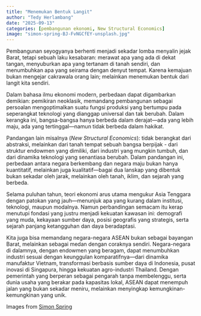 ```yaml
---
title: "Menemukan Bentuk Langit"
author: "Tedy Herlambang"
date: "2025-09-13"
categories: [pembangunan ekonomi, New Structural Economics]
image: "simon-spring-BJ-FvNGCfEY-unsplash.jpg"
---
```


Pembangunan seyogyanya berhenti menjadi sekadar lomba menyalin jejak Barat, tetapi sebuah laku kesabaran: merawat apa yang ada di dekat tangan, menyuburkan apa yang tertanam di tanah sendiri, dan menumbuhkan apa yang seirama dengan denyut tempat. Karena kemajuan bukan mengejar cakrawala orang lain; melainkan menemukan bentuk dari langit kita sendiri.

Dalam bahasa ilmu ekonomi modern, perbedaan dapat digambarkan demikian: pemikiran neoklasik, memandang pembangunan sebagai persoalan mengoptimalkan suatu fungsi produksi yang bertumpu pada seperangkat teknologi yang dianggap universal dan tak berubah. Dalam kerangka ini, bangsa-bangsa hanya berbeda dalam derajat—ada yang lebih maju, ada yang tertinggal—namun tidak berbeda dalam hakikat.

Pandangan lain misalnya (*New Structural Economics*): tidak berangkat dari abstraksi, melainkan dari tanah tempat sebuah bangsa berpijak - dari struktur endowmen yang dimiliki, dari industri yang mungkin tumbuh, dan dari dinamika teknologi yang senantiasa berubah. Dalam pandangan ini, perbedaan antara negara berkembang dan negara maju bukan hanya kuantitatif, melainkan juga kualitatif—bagai dua lanskap yang dibentuk bukan sekadar oleh jarak, melainkan oleh tanah, iklim, dan sejarah yang berbeda.

Selama puluhan tahun, teori ekonomi arus utama mengukur Asia Tenggara dengan patokan yang jauh—menunjuk apa yang kurang dalam institusi, teknologi, maupun modalnya. Namun perbandingan semacam itu kerap menutupi fondasi yang justru menjadi kekuatan kawasan ini: demografi yang muda, kekayaan sumber daya, posisi geografis yang strategis, serta sejarah panjang ketangguhan dan daya beradaptasi.

Kita juga bisa memandang negara-negara ASEAN bukan sebagai bayangan Barat, melainkan sebagai medan dengan coraknya sendiri. Negara-negara di dalamnya, dengan endowmen yang beragam, dapat menumbuhkan industri sesuai dengan keunggulan komparatifnya—dari dinamika manufaktur Vietnam, transformasi berbasis sumber daya di Indonesia, pusat inovasi di Singapura, hingga kekuatan agro-industri Thailand. Dengan pemerintah yang berperan sebagai pengarah tanpa membelenggu, serta dunia usaha yang berakar pada kapasitas lokal, ASEAN dapat menempuh jalan yang bukan sekadar meniru, melainkan menyingkap kemungkinan-kemungkinan yang unik.

Images from [Simon Spring](https://unsplash.com/@springsimon)
